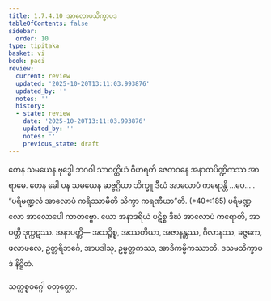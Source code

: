 ```yaml
---
title: 1.7.4.10 အာလောပသိက္ခာပဒ
tableOfContents: false
sidebar:
  order: 10
type: tipitaka
basket: vi
book: paci
review:
  current: review
  updated: '2025-10-20T13:11:03.993876'
  updated_by: ''
  notes: ''
  history:
  - state: review
    date: '2025-10-20T13:11:03.993876'
    updated_by: ''
    notes: ''
    previous_state: draft
---
```



<DynamicBreadcrumb />


<ReviewStatus review={frontmatter.review} showDetails={true} />

<HypothesisAnnotation frontmatter={frontmatter} />

<Division number="616" book="paci" e="ch" v="2" p="254">

<Paragraph number="1884" book="paci">
တေန သမယေန ဗုဒ္ဓေါ ဘဂဝါ သာဝတ္ထိယံ ဝိဟရတိ ဇေတဝနေ အနာထပိဏ္ဍိကဿ အာရာမေ. တေန ခေါ ပန သမယေန ဆဗ္ဗဂ္ဂိယာ ဘိက္ခူ ဒီဃံ အာလောပံ ကရောန္တိ …ပေ… .
</Paragraph>

<Paragraph number="1885" book="paci">
<Emphasis>“ပရိမဏ္ဍလံ အာလောပံ ကရိဿာမီတိ သိက္ခာ ကရဏီယာ”</Emphasis>တိ. (*40*:<Emphasis>185</Emphasis>)
</Paragraph>

<Paragraph number="1886" book="paci">
ပရိမဏ္ဍလော အာလောပေါ ကာတဗ္ဗော. ယော အနာဒရိယံ ပဋိစ္စ ဒီဃံ အာလောပံ ကရောတိ, အာပတ္တိ ဒုက္ကဋဿ.
</Paragraph>

<Paragraph number="1887" book="paci">
အနာပတ္တိ— အသဉ္စိစ္စ, အဿတိယာ, အဇာနန္တဿ, ဂိလာနဿ, ခဇ္ဇကေ, ဖလာဖလေ, ဥတ္တရိဘင်္ဂေ, အာပဒါသု, ဥမ္မတ္တကဿ, အာဒိကမ္မိကဿာတိ.

</Paragraph>
</Division>

<Paragraph number="1888" type="center" book="paci">
ဒသမသိက္ခာပဒံ နိဋ္ဌိတံ.

  
သက္ကစ္စဝဂ္ဂေါ စတုတ္ထော.
</Paragraph>